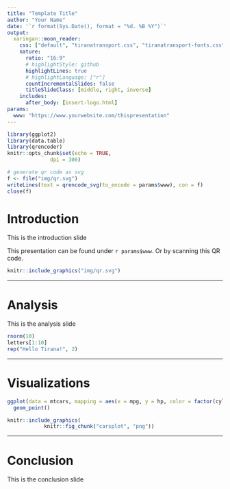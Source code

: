 ```yaml
---
title: "Template Title"
author: "Your Name"
date: '`r format(Sys.Date(), format = "%d. %B %Y")`'
output:
  xaringan::moon_reader:
    css: ["default", "tiranatransport.css", "tiranatransport-fonts.css"]
    nature:
      ratio: "16:9"
      # highlightStyle: github
      highlightLines: true
      # highlightLanguage: ["r"]
      countIncrementalSlides: false
      titleSlideClass: [middle, right, inverse]
    includes:
      after_body: [insert-logo.html]
params:
  www: "https://www.yourwebsite.com/thispresentation"
---
```


```r
library(ggplot2)
library(data.table)
library(qrencoder)
knitr::opts_chunk$set(echo = TRUE, 
		      dpi = 300)

# generate qr code as svg
f <- file("img/qr.svg")
writeLines(text = qrencode_svg(to_encode = params$www), con = f)
close(f)
```

# Introduction

This is the introduction slide

This presentation can be found under `r params$www`. Or by scanning this QR code.

```r
knitr::include_graphics("img/qr.svg")
```


---

# Analysis

This is the analysis slide

```r
rnorm(10)
letters[1:10]
rep("Hello Tirana!", 2)
```

---

# Visualizations

```r
ggplot(data = mtcars, mapping = aes(x = mpg, y = hp, color = factor(cyl))) +
  geom_point() 
```

```r
knitr::include_graphics(
			knitr::fig_chunk("carsplot", "png"))
```

---

# Conclusion

This is the conclusion slide
